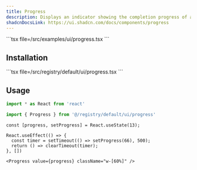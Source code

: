 ```yaml
---
title: Progress
description: Displays an indicator showing the completion progress of a task.
shadcnDocsLink: https://ui.shadcn.com/docs/components/progress
---
```


<ComponentPreview component="progress">
  ```tsx file=<rootDir>/src/examples/ui/progress.tsx
  ```
</ComponentPreview>

## Installation

<Installation component="progress">
  ```tsx file=<rootDir>/src/registry/default/ui/progress.tsx
  ```
</Installation>

## Usage

```ts
import * as React from 'react'

import { Progress } from '@/registry/default/ui/progress'
```

```tsx
const [progress, setProgress] = React.useState(13);

React.useEffect(() => {
  const timer = setTimeout(() => setProgress(66), 500);
  return () => clearTimeout(timer);
}, [])
```

```tsx
<Progress value={progress} className="w-[60%]" />
```